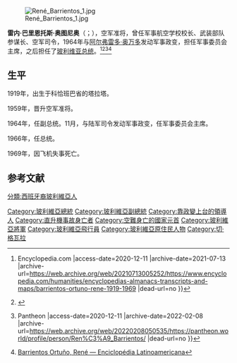 [[File:René_Barrientos_1.jpg|thumb]]

'''雷内·巴里恩托斯·奥图尼奥'''（{{lang-es|'''René Barrientos Ortuño'''}}；{{bd|1919年|5月30日|1969年|4月27日|catidx=R}}），空军准将，曾任军事航空学校校长、武装部队参谋长、空军司令，1964年与[[阿尔弗雷多·奥万多·坎迪亚|阿尔弗雷多·奥万多]]发动军事政变，担任军事委员会主席，之后担任了[[玻利维亚总统|玻利维亚总统]]。<ref>{{Cite web |url=https://www.encyclopedia.com/humanities/encyclopedias-almanacs-transcripts-and-maps/barrientos-ortuno-rene-1919-1969 |title=Barrientos Ortuño, René (1919–1969) {{!}} Encyclopedia.com |access-date=2020-12-11 |archive-date=2021-07-13 |archive-url=https://web.archive.org/web/20210713005252/https://www.encyclopedia.com/humanities/encyclopedias-almanacs-transcripts-and-maps/barrientos-ortuno-rene-1919-1969 |dead-url=no }}</ref><ref>{{Cite web |url=https://www.biografiasyvidas.com/biografia/b/barrientos_rene.htm |title=Biografia de René Barrientos Ortuño |access-date=2020-12-11 |archive-date=2021-05-10 |archive-url=https://web.archive.org/web/20210510050223/https://www.biografiasyvidas.com/biografia/b/barrientos_rene.htm |dead-url=no }}</ref><ref>{{Cite web |url=https://pantheon.world/profile/person/Ren%C3%A9_Barrientos/ |title=René Barrientos Biography {{!}} Pantheon |access-date=2020-12-11 |archive-date=2022-02-08 |archive-url=https://web.archive.org/web/20220208050535/https://pantheon.world/profile/person/Ren%C3%A9_Barrientos/ |dead-url=no }}</ref><ref>[http://latinoamericana.wiki.br/es/entradas/b/barrientos-ortuno-rene Barrientos Ortuño, René — Enciclopédia Latinoamericana]</ref>

== 生平 ==
1919年，出生于科恰班巴省的塔拉塔。

1959年，晋升空军准将。

1964年，任副总统。11月，与陆军司令发动军事政变，任军事委员会主席。

1966年，任总统。

1969年，因飞机失事死亡。

== 参考文献 ==
{{Reflist}}

{{DEFAULTSORT:Barrientos Ortuño, René}}
[[Category:玻利維亞總統|Category:玻利維亞總統]]
[[Category:玻利維亞副總統|Category:玻利維亞副總統]]
[[Category:靠政變上台的領導人|Category:靠政變上台的領導人]]
[[Category:直升機事故身亡者|Category:直升機事故身亡者]]
[[Category:空難身亡的國家元首|Category:空難身亡的國家元首]]
[[Category:玻利維亞將軍|Category:玻利維亞將軍]]
[[Category:玻利維亞飛行員|Category:玻利維亞飛行員]]
[[Category:玻利維亞原住民人物|Category:玻利維亞原住民人物]]
[[分類:西班牙裔玻利維亞人|分類:西班牙裔玻利維亞人]]
[[Category:切·格瓦拉|Category:切·格瓦拉]]